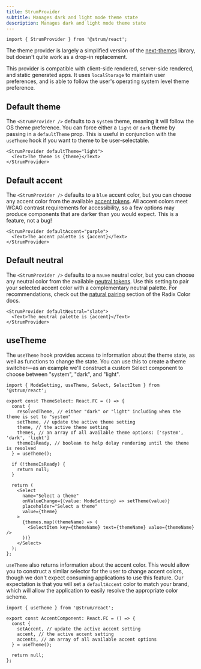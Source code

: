 ```yaml
---
title: StrumProvider
subtitle: Manages dark and light mode theme state
description: Manages dark and light mode theme state
---
```


```tsx
import { StrumProvider } from '@strum/react';
```

The theme provider is largely a simplified version of the [next-themes](https://github.com/pacocoursey/next-themes) library, but doesn't quite work as a drop-in replacement.

This provider is compatible with client-side rendered, server-side rendered, and static generated apps. It uses `localStorage` to maintain user preferences, and is able to follow the user's operating system level theme preference.

## Default theme

The `<StrumProvider />` defaults to a `system` theme, meaning it will follow the OS theme preference. You can force either a `light` or `dark` theme by passing in a `defaultTheme` prop. This is useful in conjunction with the `useTheme` hook if you want to theme to be user-selectable.

```tsx
<StrumProvider defaultTheme="light">
  <Text>The theme is {theme}</Text>
</StrumProvider>
```

## Default accent

The `<StrumProvider />` defaults to a `blue` accent color, but you can choose any accent color from the available [accent tokens](/overview/design-concepts#design-tokens). All accent colors meet WCAG contrast requirements for accessibility, so a few options may produce components that are darker than you would expect. This is a feature, not a bug!

```tsx
<StrumProvider defaultAccent="purple">
  <Text>The accent palette is {accent}</Text>
</StrumProvider>
```

## Default neutral

The `<StrumProvider />` defaults to a `mauve` neutral color, but you can choose any neutral color from the available [neutral tokens](/overview/design-concepts#design-tokens). Use this setting to pair your selected accent color with a complementary neutral palette. For recommendations, check out the [natural pairing](https://www.radix-ui.com/docs/colors/palette-composition/composing-a-palette#natural-pairing) section of the Radix Color docs.

```tsx
<StrumProvider defaultNeutral="slate">
  <Text>The neutral palette is {accent}</Text>
</StrumProvider>
```

## useTheme

The `useTheme` hook provides access to information about the theme state, as well as functions to change the state. You can use this to create a theme switcher—as an example we'll construct a custom <Link href="/components/Select">Select</Link> component to choose between "system", "dark", and "light".

```tsx
import { ModeSetting, useTheme, Select, SelectItem } from '@strum/react';

export const ThemeSelect: React.FC = () => {
  const {
    resolvedTheme, // either "dark" or "light" including when the theme is set to "system"
    setTheme, // update the active theme setting
    theme, // the active theme setting
    themes, // an array of all available theme options: ['system', 'dark', 'light']
    themeIsReady, // boolean to help delay rendering until the theme is resolved
  } = useTheme();

  if (!themeIsReady) {
    return null;
  }

  return (
    <Select
      name="Select a theme"
      onValueChange={(value: ModeSetting) => setTheme(value)}
      placeholder="Select a theme"
      value={theme}
    >
      {themes.map((themeName) => (
        <SelectItem key={themeName} text={themeName} value={themeName} />
      ))}
    </Select>
  );
};
```

`useTheme` also returns information about the accent color. This would allow you to construct a similar selector for the user to change accent colors, though we don't expect consuming applications to use this feature. Our expectation is that you will set a `defaultAccent` color to match your brand, which will allow the application to easily resolve the appropriate color scheme.

```tsx
import { useTheme } from '@strum/react';

export const AccentComponent: React.FC = () => {
  const {
    setAccent, // update the active accent setting
    accent, // the active accent setting
    accents, // an array of all available accent options
  } = useTheme();

  return null;
};
```
